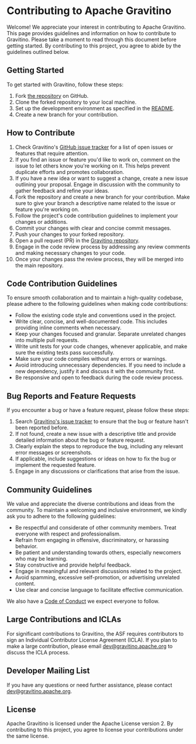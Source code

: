 # Contributing to Apache Gravitino

Welcome! We appreciate your interest in contributing to Apache Gravitino. This page provides guidelines and information on how to contribute to Gravitino. Please take a moment to read through this document before getting started. By contributing to this project, you agree to abide by the guidelines outlined below.

## Getting Started

To get started with Gravitino, follow these steps:

1. Fork [the repository](https://github.com/apache/gravitino) on GitHub.
2. Clone the forked repository to your local machine.
3. Set up the development environment as specified in the [README](https://github.com/apache/gravitino/blob/main/README.md).
4. Create a new branch for your contribution.

## How to Contribute

1. Check Gravitino's [GitHub issue tracker](https://github.com/apache/gravitino/issues) for a list of open issues or features that require attention.
2. If you find an issue or feature you'd like to work on, comment on the issue to let others know you're working on it. This helps prevent duplicate efforts and promotes collaboration.
3. If you have a new idea or want to suggest a change, create a new issue outlining your proposal. Engage in discussion with the community to gather feedback and refine your ideas.
4. Fork the repository and create a new branch for your contribution. Make sure to give your branch a descriptive name related to the issue or feature you're working on.
5. Follow the project's code contribution guidelines to implement your changes or additions.
6. Commit your changes with clear and concise commit messages.
7. Push your changes to your forked repository.
8. Open a pull request (PR) in the [Gravitino repository](https://github.com/apache/gravitino).
9. Engage in the code review process by addressing any review comments and making necessary changes to your code.
10. Once your changes pass the review process, they will be merged into the main repository.

## Code Contribution Guidelines

To ensure smooth collaboration and to maintain a high-quality codebase, please adhere to the following guidelines when making code contributions:

- Follow the existing code style and conventions used in the project.
- Write clear, concise, and well-documented code. This includes providing inline comments when necessary.
- Keep your changes focused and granular. Separate unrelated changes into multiple pull requests.
- Write unit tests for your code changes, whenever applicable, and make sure the existing tests pass successfully.
- Make sure your code compiles without any errors or warnings.
- Avoid introducing unnecessary dependencies. If you need to include a new dependency, justify it and discuss it with the community first.
- Be responsive and open to feedback during the code review process.

## Bug Reports and Feature Requests

If you encounter a bug or have a feature request, please follow these steps:

1. Search [Gravitino's issue tracker](https://github.com/apache/gravitino/issues) to ensure that the bug or feature hasn't been reported before.
2. If not found, create a new issue with a descriptive title and provide detailed information about the bug or feature request.
3. Clearly explain the steps to reproduce the bug, including any relevant error messages or screenshots.
4. If applicable, include suggestions or ideas on how to fix the bug or implement the requested feature.
5. Engage in any discussions or clarifications that arise from the issue.

## Community Guidelines

We value and appreciate the diverse contributions and ideas from the community. To maintain a welcoming and inclusive environment, we kindly ask you to adhere to the following guidelines:

- Be respectful and considerate of other community members. Treat everyone with respect and professionalism.
- Refrain from engaging in offensive, discriminatory, or harassing behavior.
- Be patient and understanding towards others, especially newcomers who may be learning.
- Stay constructive and provide helpful feedback.
- Engage in meaningful and relevant discussions related to the project.
- Avoid spamming, excessive self-promotion, or advertising unrelated content.
- Use clear and concise language to facilitate effective communication.

We also have a [Code of Conduct](https://github.com/apache/gravitino/blob/main/CODE_OF_CONDUCT.md) we expect everyone to follow.

## Large Contributions and ICLAs

For significant contributions to Gravitino, the ASF requires contributors to sign an Individual Contributor License Agreement (ICLA). If you plan to make a large contribution, please email [dev@gravitino.apache.org](mailto:dev@gravitino.apache.org) to discuss the ICLA process.

## Developer Mailing List

If you have any questions or need further assistance, please contact [dev@gravitino.apache.org](mailto:dev@gravitino.apache.org).

## License

Apache Gravitino is licensed under the Apache License version 2. By contributing to this project, you agree to license your contributions under the same license.

